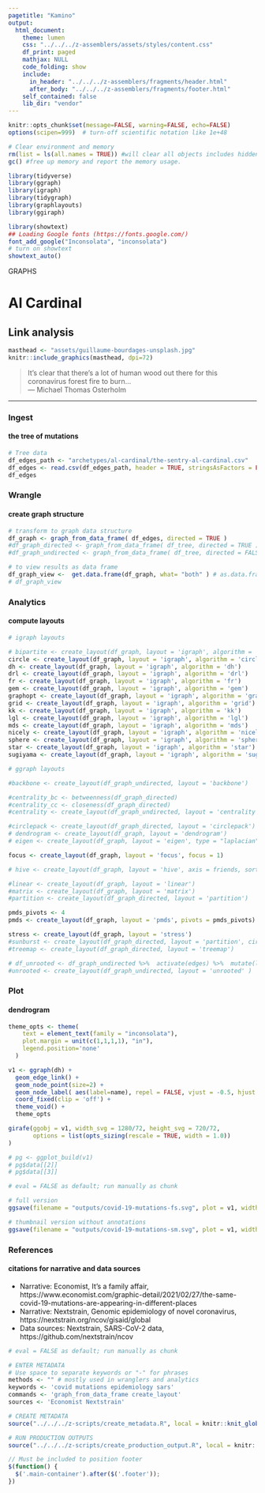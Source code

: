 ```yaml
---
pagetitle: "Kamino"
output: 
  html_document:
    theme: lumen
    css: "../../../z-assemblers/assets/styles/content.css"
    df_print: paged
    mathjax: NULL
    code_folding: show
    include:
      in_header: "../../../z-assemblers/fragments/header.html"
      after_body: "../../../z-assemblers/fragments/footer.html"
    self_contained: false
    lib_dir: "vendor"
---
```


```r

knitr::opts_chunk$set(message=FALSE, warning=FALSE, echo=FALSE)
options(scipen=999)  # turn-off scientific notation like 1e+48

# Clear environment and memory
rm(list = ls(all.names = TRUE)) #will clear all objects includes hidden objects.
gc() #free up memory and report the memory usage.

library(tidyverse)
library(ggraph)
library(igraph)
library(tidygraph)
library(graphlayouts)
library(ggiraph)

library(showtext)
## Loading Google fonts (https://fonts.google.com/)
font_add_google("Inconsolata", "inconsolata")
# turn on showtext
showtext_auto()

```

<div class="activity">
 GRAPHS  
</div>

# Al Cardinal
## Link analysis 

```r

masthead <- "assets/guillaume-bourdages-unsplash.jpg"
knitr::include_graphics(masthead, dpi=72)

```


> It's clear that there's a lot of human wood out there for this coronavirus forest fire to burn...\
--- Michael Thomas Osterholm\

***



### Ingest
#### the tree of mutations


```r

# Tree data
df_edges_path <- "archetypes/al-cardinal/the-sentry-al-cardinal.csv"
df_edges <- read.csv(df_edges_path, header = TRUE, stringsAsFactors = FALSE)
df_edges

```


### Wrangle
#### create graph structure


```r

# transform to graph data structure
df_graph <- graph_from_data_frame( df_edges, directed = TRUE )
#df_graph_directed <- graph_from_data_frame( df_tree, directed = TRUE )
#df_graph_undirected <- graph_from_data_frame( df_tree, directed = FALSE )

# to view results as data frame
df_graph_view <-  get.data.frame(df_graph, what= "both" ) # as.data.frame(get.edgelist(df_graph))
# df_graph_view

```


### Analytics
#### compute layouts


```r


# igraph layouts

# bipartite <- create_layout(df_graph, layout = 'igraph', algorithm = 'bipartite')
circle <- create_layout(df_graph, layout = 'igraph', algorithm = 'circle')
dh <- create_layout(df_graph, layout = 'igraph', algorithm = 'dh')
drl <- create_layout(df_graph, layout = 'igraph', algorithm = 'drl')
fr <- create_layout(df_graph, layout = 'igraph', algorithm = 'fr')
gem <- create_layout(df_graph, layout = 'igraph', algorithm = 'gem')
graphopt <- create_layout(df_graph, layout = 'igraph', algorithm = 'graphopt')
grid <- create_layout(df_graph, layout = 'igraph', algorithm = 'grid')
kk <- create_layout(df_graph, layout = 'igraph', algorithm = 'kk')
lgl <- create_layout(df_graph, layout = 'igraph', algorithm = 'lgl')
mds <- create_layout(df_graph, layout = 'igraph', algorithm = 'mds')
nicely <- create_layout(df_graph, layout = 'igraph', algorithm = 'nicely')
sphere <- create_layout(df_graph, layout = 'igraph', algorithm = 'sphere')
star <- create_layout(df_graph, layout = 'igraph', algorithm = 'star')
sugiyama <- create_layout(df_graph, layout = 'igraph', algorithm = 'sugiyama')

# ggraph layouts

#backbone <- create_layout(df_graph_undirected, layout = 'backbone')

#centrality_bc <- betweenness(df_graph_directed)
#centrality_cc <- closeness(df_graph_directed)
#centrality <- create_layout(df_graph_undirected, layout = 'centrality', centrality = centrality_bc)

#circlepack <- create_layout(df_graph_directed, layout = 'circlepack')
# dendrogram <- create_layout(df_graph, layout = 'dendrogram')
# eigen <- create_layout(df_graph, layout = 'eigen', type = "laplacian", eigenvector = "smallest")

focus <- create_layout(df_graph, layout = 'focus', focus = 1)

# hive <- create_layout(df_graph, layout = 'hive', axis = friends, sort.by = degree)

#linear <- create_layout(df_graph, layout = 'linear')
#matrix <- create_layout(df_graph, layout = 'matrix')
#partition <- create_layout(df_graph_directed, layout = 'partition')

pmds_pivots <- 4
pmds <- create_layout(df_graph, layout = 'pmds', pivots = pmds_pivots)

stress <- create_layout(df_graph, layout = 'stress')
#sunburst <- create_layout(df_graph_directed, layout = 'partition', circular = TRUE)
#treemap <- create_layout(df_graph_directed, layout = 'treemap')

# df_unrooted <- df_graph_undirected %>%  activate(edges) %>%  mutate(length = runif(n()))
#unrooted <- create_layout(df_graph_undirected, layout = 'unrooted' )

```


### Plot
#### dendrogram


```r

theme_opts <- theme(
    text = element_text(family = "inconsolata"), 
    plot.margin = unit(c(1,1,1,1), "in"),
    legend.position='none'
  )

v1 <- ggraph(dh) + 
  geom_edge_link() + 
  geom_node_point(size=2) +
  geom_node_label( aes(label=name), repel = FALSE, vjust = -0.5, hjust = 0.5, size = 4, family = "inconsolata") +
  coord_fixed(clip = 'off') + 
  theme_void() +
  theme_opts

girafe(ggobj = v1, width_svg = 1280/72, height_svg = 720/72,
       options = list(opts_sizing(rescale = TRUE, width = 1.0))
)

# pg <- ggplot_build(v1)
# pg$data[[2]]
# pg$data[[3]]

```




```r

# eval = FALSE as default; run manually as chunk

# full version
ggsave(filename = "outputs/covid-19-mutations-fs.svg", plot = v1, width=720/72, height=720/72)

# thumbnail version without annotations
ggsave(filename = "outputs/covid-19-mutations-sm.svg", plot = v1, width=2.25, height=2.25)

```


### References
#### citations for narrative and data sources

* Narrative: Economist, It's a family affair, https://www.economist.com/graphic-detail/2021/02/27/the-same-covid-19-mutations-are-appearing-in-different-places  
* Narrative: Nextstrain, Genomic epidemiology of novel coronavirus, https://nextstrain.org/ncov/gisaid/global
* Data sources: Nextstrain, SARS-CoV-2 data, https://github.com/nextstrain/ncov

```r

# eval = FALSE as default; run manually as chunk

# ENTER METADATA
# Use space to separate keywords or "-" for phrases
methods <- "" # mostly used in wranglers and analytics
keywords <- 'covid mutations epidemiology sars'
commands <- 'graph_from_data_frame create_layout'
sources <- 'Economist Nextstrain'

# CREATE METADATA
source("../../../z-scripts/create_metadata.R", local = knitr::knit_global())

# RUN PRODUCTION OUTPUTS
source("../../../z-scripts/create_production_output.R", local = knitr::knit_global())


```


```js

// Must be included to position footer
$(function() {
  $('.main-container').after($('.footer'));
})

```

